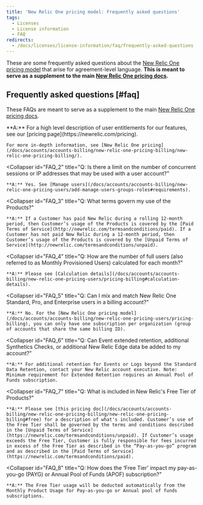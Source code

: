 ```yaml
---
title: 'New Relic One pricing model: Frequently asked questions'
tags:
  - Licenses
  - License information
  - FAQ
redirects:
  - /docs/licenses/license-information/faq/frequently-asked-questions
---
```


These are some frequently asked questions about the [New Relic One pricing model](/docs/accounts/accounts-billing/new-relic-one-pricing-users/pricing-billing) that arise for agreement-level language. **This is meant to serve as a supplement to the main [New Relic One pricing docs](/docs/accounts/accounts-billing/new-relic-one-pricing-users/pricing-billing).** 

## Frequently asked questions [#faq]

These FAQs are meant to serve as a supplement to the main [New Relic One pricing docs](/docs/accounts/accounts-billing/new-relic-one-pricing-users/pricing-billing).

<CollapserGroup>
  <Collapser
    id="FAQ_1"
    title="Q: Where can I find more information about New Relic One and related products?"
  >
    **A:** For a high level description of user entitlements for our features, see our [pricing page](https://newrelic.com/pricing).

    For more in-depth information, see [New Relic One pricing](/docs/accounts/accounts-billing/new-relic-one-pricing-billing/new-relic-one-pricing-billing/).
  </Collapser>

  <Collapser
    id="FAQ_2"
    title="Q: Is there a limit on the number of concurrent sessions or IP addresses that may be used with a user account?"
  >
    **A:** Yes. See [Manage users](/docs/accounts/accounts-billing/new-relic-one-pricing-users/add-manage-users-groups-roles#requirements).
  </Collapser>

  <Collapser
    id="FAQ_3"
    title="Q: What terms govern my use of the Products?"
  >
    **A:** If a Customer has paid New Relic during a rolling 12-month period, then Customer’s usage of the Products is covered by the [Paid Terms of Service](http://newrelic.com/termsandconditions/paid). If a Customer has not paid New Relic during a 12-month period, then Customer’s usage of the Products is covered by the [Unpaid Terms of Service](http://newrelic.com/termsandconditions/unpaid).
  </Collapser>

  <Collapser
    id="FAQ_4"
    title="Q: How are the number of full users (also referred to as Monthly Provisioned Users) calculated for each month?"
  >
    **A:** Please see [Calculation details](/docs/accounts/accounts-billing/new-relic-one-pricing-users/pricing-billing#calculation-details).
  </Collapser>

  <Collapser
    id="FAQ_5"
    title="Q: Can I mix and match New Relic One Standard, Pro, and Enterprise users in a billing account?"
  >
    **A:** No. For the [New Relic One pricing model](/docs/accounts/accounts-billing/new-relic-one-pricing-users/pricing-billing), you can only have one subscription per organization (group of accounts that share the same billing ID).
  </Collapser>

  <Collapser
    id="FAQ_6"
    title="Q: Can Event extended retention, additional Synthetics Checks, or additional New Relic Edge data be added to my account?"
  >
    **A:** For additional retention for Events or Logs beyond the Standard Data Retention, contact your New Relic account executive. Note: Minimum requirement for Extended Retention requires an Annual Pool of Funds subscription. 

  </Collapser>

  <Collapser
    id="FAQ_7"
    title="Q: What is included in New Relic's Free Tier of Products?"
  >
    **A:** Please see [this pricing doc](/docs/accounts/accounts-billing/new-relic-one-pricing-billing/new-relic-one-pricing-billing#free) for a description of what's included. Customer’s use of the Free Tier shall be governed by the terms and conditions described in the [Unpaid Terms of Service](https://newrelic.com/termsandconditions/unpaid). If Customer’s usage exceeds the Free Tier, Customer is fully responsible for fees incurred in excess of the Free Tier as described in the “Pay-as-you-go” program and as described in the [Paid Terms of Service](https://newrelic.com/termsandconditions/paid).
  </Collapser>

  <Collapser
    id="FAQ_8"
    title="Q: How does the ‘Free Tier’ impact my pay-as-you-go (PAYG) or Annual Pool of Funds (APOF) subscription?"
  >
    **A:** The Free Tier usage will be deducted automatically from the Monthly Product Usage for Pay-as-you-go or Annual pool of funds subscriptions.
  </Collapser>
</CollapserGroup>
